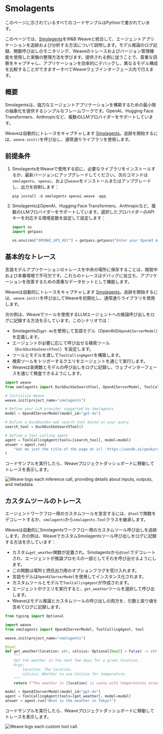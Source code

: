 # Smolagents

<Warning>
  このページに示されているすべてのコードサンプルはPythonで書かれています。
</Warning>

このページでは、[Smolagents](https://huggingface.co/docs/smolagents/en/index)をW\&B Weaveと統合して、エージェントアプリケーションを追跡および分析する方法について説明します。モデル推論のログ記録、関数呼び出しのモニタリング、Weaveのトレースおよびバージョン管理機能を使用した実験の整理方法を学びます。提供される例に従うことで、貴重な洞察をキャプチャし、アプリケーションを効率的にデバッグし、異なるモデル構成を比較することができます—すべてWeaveウェブインターフェース内で行えます。

## 概要

Smolagentsは、強力なエージェントアプリケーションを構築するための最小限の抽象化を提供するシンプルなフレームワークです。OpenAI、Hugging Face Transformers、Anthropicなど、複数のLLMプロバイダーをサポートしています。

Weaveは自動的にトレースをキャプチャします [Smolagents](https://huggingface.co/docs/smolagents/en/index)。追跡を開始するには、`weave.init()`を呼び出し、通常通りライブラリを使用します。

## 前提条件

1. SmolagentsをWeaveで使用する前に、必要なライブラリをインストールするか、最新バージョンにアップグレードしてください。次のコマンドは`smolagents`、`openai`、および`weave`をインストールまたはアップグレードし、出力を抑制します：

   ```python
   pip install -U smolagents openai weave -qqq
   ```

2. SmolagentsはOpenAI、Hugging Face Transformers、Anthropicなど、複数のLLMプロバイダーをサポートしています。選択したプロバイダーのAPIキーを対応する環境変数を設定して設定します：

   ```python
   import os
   import getpass

   os.environ["OPENAI_API_KEY"] = getpass.getpass("Enter your OpenAI API key: ")
   ```

## 基本的なトレース

言語モデルアプリケーションのトレースを中央の場所に保存することは、開発中および本番環境で不可欠です。これらのトレースはデバッグに役立ち、アプリケーションを改善するための貴重なデータセットとして機能します。

Weaveは自動的にトレースをキャプチャします [Smolagents](https://huggingface.co/docs/smolagents/en/index)。追跡を開始するには、`weave.init()`を呼び出してWeaveを初期化し、通常通りライブラリを使用します。

次の例は、Weaveでツールを使用するLLMエージェントへの推論呼び出しをログに記録する方法を示しています。このシナリオでは：

* Smolagentsの`gpt-4o`を使用して言語モデル（OpenAIの`OpenAIServerModel`）を定義します。
* エージェントが必要に応じて呼び出せる検索ツール（`DuckDuckGoSearchTool`）を設定します。
* ツールとモデルを渡して`ToolCallingAgent`を構築します。
* 検索ツールをトリガーするクエリをエージェントを通じて実行します。
* Weaveは各関数とモデルの呼び出しをログに記録し、ウェブインターフェースを通じて検査できるようにします。

```python
import weave
from smolagents import DuckDuckGoSearchTool, OpenAIServerModel, ToolCallingAgent

# Initialize Weave
weave.init(project_name="smolagents")

# Define your LLM provider supported by Smolagents
model = OpenAIServerModel(model_id="gpt-4o")

# Define a DuckDuckGo web search tool based on your query
search_tool = DuckDuckGoSearchTool()

# Define a tool-calling agent
agent = ToolCallingAgent(tools=[search_tool], model=model)
answer = agent.run(
    "Get me just the title of the page at url 'https://wandb.ai/geekyrakshit/story-illustration/reports/Building-a-GenAI-assisted-automatic-story-illustrator--Vmlldzo5MTYxNTkw'?"
)
```

コードサンプルを実行したら、Weaveプロジェクトダッシュボードに移動してトレースを表示します。

![Weave logs each inference call, providing details about inputs, outputs, and metadata.](./imgs/smolagents-trace.png)

## カスタムツールのトレース

エージェントワークフロー用のカスタムツールを宣言するには、`@tool`で関数をデコレートするか、`smolagents`から`smolagents.Tool`クラスを継承します。

Weaveは自動的にSmolagentsワークフロー用のカスタムツール呼び出しを追跡します。次の例は、WeaveでカスタムSmolagentsツール呼び出しをログに記録する方法を示しています：

* カスタム`get_weather`関数が定義され、Smolagentsから`@tool`でデコレートされ、エージェントが推論プロセスの一部としてそれを呼び出せるようにします。
* この関数は場所と摂氏出力用のオプションフラグを受け入れます。
* 言語モデルは`OpenAIServerModel`を使用してインスタンス化されます。
* カスタムツールとモデルで`ToolCallingAgent`が作成されます。
* エージェントがクエリを実行すると、`get_weather`ツールを選択して呼び出します。
* Weaveはモデル推論とカスタムツールの呼び出しの両方を、引数と戻り値を含めてログに記録します。

```python
from typing import Optional

import weave
from smolagents import OpenAIServerModel, ToolCallingAgent, tool

weave.init(project_name="smolagents")

@tool
def get_weather(location: str, celsius: Optional[bool] = False) -> str:
    """
    Get the weather in the next few days for a given location.
    Args:
        location: The location.
        celsius: Whether to use Celsius for temperature.
    """
    return f"The weather in {location} is sunny with temperatures around 7°C."

model = OpenAIServerModel(model_id="gpt-4o")
agent = ToolCallingAgent(tools=[get_weather], model=model)
answer = agent.run("What is the weather in Tokyo?")
```

コードサンプルを実行したら、Weaveプロジェクトダッシュボードに移動してトレースを表示します。

![Weave logs each custom tool call.](./imgs/smolagents-custom-tool.png)
